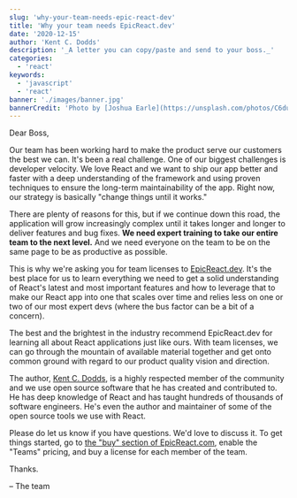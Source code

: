 ```yaml
---
slug: 'why-your-team-needs-epic-react-dev'
title: 'Why your team needs EpicReact.dev'
date: '2020-12-15'
author: 'Kent C. Dodds'
description: '_A letter you can copy/paste and send to your boss._'
categories:
  - 'react'
keywords:
  - 'javascript'
  - 'react'
banner: './images/banner.jpg'
bannerCredit: 'Photo by [Joshua Earle](https://unsplash.com/photos/C6duwascOEA)'
---
```


Dear Boss,

Our team has been working hard to make the product serve our customers the best
we can. It's been a real challenge. One of our biggest challenges is developer
velocity. We love React and we want to ship our app better and faster with a
deep understanding of the framework and using proven techniques to ensure the
long-term maintainability of the app. Right now, our strategy is basically
"change things until it works."

There are plenty of reasons for this, but if we continue down this road, the
application will grow increasingly complex until it takes longer and longer to
deliver features and bug fixes. **We need expert training to take our entire
team to the next level.** And we need everyone on the team to be on the same
page to be as productive as possible.

This is why we're asking you for team licenses to
[EpicReact.dev](https://epicreact.dev). It's the best place for us to learn
everything we need to get a solid understanding of React's latest and most
important features and how to leverage that to make our React app into one that
scales over time and relies less on one or two of our most expert devs (where
the bus factor can be a bit of a concern).

The best and the brightest in the industry recommend EpicReact.dev for learning
all about React applications just like ours. With team licenses, we can go
through the mountain of available material together and get onto common ground
with regard to our product quality vision and direction.

The author, [Kent C. Dodds](https://kentcdodds.com), is a highly respected
member of the community and we use open source software that he has created and
contributed to. He has deep knowledge of React and has taught hundreds of
thousands of software engineers. He's even the author and maintainer of some of
the open source tools we use with React.

Please do let us know if you have questions. We'd love to discuss it. To get
things started, go to
[the "buy" section of EpicReact.com](https://epicreact.dev#buy), enable the
"Teams" pricing, and buy a license for each member of the team.

Thanks.

– The team
